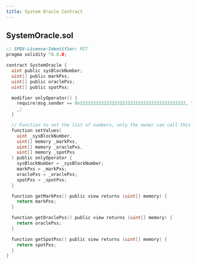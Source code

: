 ```yaml
---
title: System Oracle Contract
---
```


## SystemOracle.sol

```go
// SPDX-License-Identifier: MIT
pragma solidity ^0.8.0;

contract SystemOracle {
  uint public sysBlockNumber;
  uint[] public markPxs;
  uint[] public oraclePxs;
  uint[] public spotPxs;

  modifier onlyOperator() {
    require(msg.sender == 0x2222222222222222222222222222222222222222, "Only operator allowed");
    _;
  }

  // Function to set the list of numbers, only the owner can call this
  function setValues(
    uint _sysBlockNumber,
    uint[] memory _markPxs,
    uint[] memory _oraclePxs,
    uint[] memory _spotPxs
  ) public onlyOperator {
    sysBlockNumber = _sysBlockNumber;
    markPxs = _markPxs;
    oraclePxs = _oraclePxs;
    spotPxs = _spotPxs;
  }

  function getMarkPxs() public view returns (uint[] memory) {
    return markPxs;
  }

  function getOraclePxs() public view returns (uint[] memory) {
    return oraclePxs;
  }

  function getSpotPxs() public view returns (uint[] memory) {
    return spotPxs;
  }
}
```


